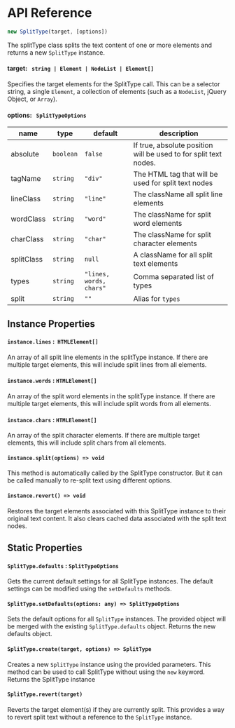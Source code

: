 
<Meta title="API Reference" />

# API Reference

```js
new SplitType(target, [options])
```

The splitType class splits the text content of one or more elements and returns a new `SplitType` instance.

#### target: &nbsp; `string | Element | NodeList | Element[]`

Specifies the target elements for the SplitType call. This can be a selector string, a single `Element`, a collection of elements (such as a `NodeList`, jQuery Object, or `Array`).

#### options: &nbsp; `SplitTypeOptions`

| name       | type      | default                 | description                                                      |
| ---------- | --------- | ----------------------- | ---------------------------------------------------------------- |
| absolute   | `boolean` | `false`                 | If true, absolute position will be used to for split text nodes. |
| tagName    | `string`  | `"div"`                 | The HTML tag that will be used for split text nodes              |
| lineClass  | `string`  | `"line"`                | The className all split line elements                            |
| wordClass  | `string`  | `"word"`                | The className for split word elements                            |
| charClass  | `string`  | `"char"`                | The className for split character elements                       |
| splitClass | `string`  | `null`                  | A className for all split text elements                          |
| types      | `string`  | `"lines, words, chars"` | Comma separated list of types                                    |
| split      | `string`  | `""`                    | Alias for `types`                                                |

## Instance Properties

#### `instance.lines`&nbsp;:&nbsp; `HTMLElement[]`

An array of all split line elements in the splitType instance. If there are multiple target elements, this will include split lines from all elements.

#### `instance.words`&nbsp;:&nbsp;`HTMLElement[]`

An array of the split word elements in the splitType instance. If there are multiple target elements, this will include split words from all elements.

#### `instance.chars`&nbsp;:&nbsp;`HTMLElement[]`

An array of the split character elements. If there are multiple target elements, this will include split chars from all elements.

#### `instance.split(options) => void`

This method is automatically called by the SplitType constructor. But it can be called manually to re-split text using different options.

#### `instance.revert() => void`

Restores the target elements associated with this SplitType instance to their original text content. It also clears cached data associated with the split text nodes.

## Static Properties

#### `SplitType.defaults`&nbsp;:&nbsp;`SplitTypeOptions`

Gets the current default settings for all SplitType instances. The default settings can be modified using the `setDefaults` methods.

#### `SplitType.setDefaults(options: any) => SplitTypeOptions`

Sets the default options for all `SplitType` instances. The provided object will be merged with the existing `SplitType.defaults` object. Returns the new defaults object.

#### `SplitType.create(target, options) => SplitType`

Creates a new `SplitType` instance using the provided parameters. This method can be used to call SplitType without using the `new` keyword. Returns the SplitType instance

#### `SplitType.revert(target)`

Reverts the target element(s) if they are currently split. This provides a way to revert split text without a reference to the `SplitType` instance.
